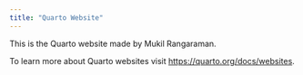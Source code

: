 ```yaml
---
title: "Quarto Website"
---
```


This is the Quarto website made by Mukil Rangaraman.

To learn more about Quarto websites visit <https://quarto.org/docs/websites>.

